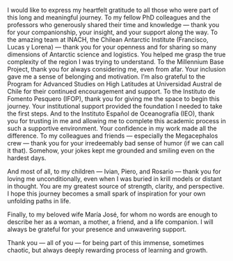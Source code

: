 I would like to express my heartfelt gratitude to all those who were part of this long and meaningful journey. To my fellow PhD colleagues and the professors who generously shared their time and knowledge — thank you for your companionship, your insight, and your support along the way. To the amazing team at INACH, the Chilean Antarctic Institute (Francisco, Lucas y Lorena) — thank you for your openness and for sharing so many dimensions of Antarctic science and logistics. You helped me grasp the true complexity of the region I was trying to understand. To the Millennium Base Project, thank you for always considering me, even from afar. Your inclusion gave me a sense of belonging and motivation. I’m also grateful to the Program for Advanced Studies on High Latitudes at Universidad Austral de Chile for their continued encouragement and support. To the Instituto de Fomento Pesquero (IFOP), thank you for giving me the space to begin this journey. Your institutional support provided the foundation I needed to take the first steps. And to the Instituto Español de Oceanografía (IEO), thank you for trusting in me and allowing me to complete this academic process in such a supportive environment. Your confidence in my work made all the difference. To my colleagues and friends — especially the Megacephalos crew — thank you for your irredeemably bad sense of humor (if we can call it that). Somehow, your jokes kept me grounded and smiling even on the hardest days.

And most of all, to my children — Ivian, Piero, and Rosario — thank you for loving me unconditionally, even when I was buried in krill models or distant in thought. You are my greatest source of strength, clarity, and perspective. I hope this journey becomes a small spark of inspiration for your own unfolding paths in life.

Finally, to my beloved wife María José, for whom no words are enough to describe her as a woman, a mother, a friend, and a life companion. I will always be grateful for your presence and unwavering support.

Thank you — all of you — for being part of this immense, sometimes chaotic, but always deeply rewarding process of learning and growth.


